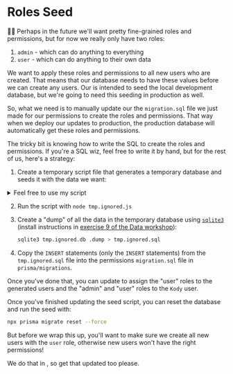 # Roles Seed

<EpicVideo url="https://www.epicweb.dev/workshops/authentication-strategies-and-implementation/permissions/managing-roles-and-permissions" />

👨‍💼 Perhaps in the future we'll want pretty fine-grained roles and permissions,
but for now we really only have two roles:

1. `admin` - which can do anything to everything
2. `user` - which can do anything to their own data

We want to apply these roles and permissions to all new users who are created.
That means that our database needs to have these values before we can create
any users. Our <InlineFile file="prisma/seed.ts" /> is intended to seed the
local development database, but we're going to need this seeding in production
as well.

So, what we need is to manually update our the `migration.sql` file we just made
for our permissions to create the roles and permissions. That way when we deploy
our updates to production, the production database will automatically get these
roles and permissions.

The tricky bit is knowing how to write the SQL to create the roles and
permissions. If you're a SQL wiz, feel free to write it by hand, but for the
rest of us, here's a strategy:

1. Create a temporary script file that generates a temporary database and seeds
   it with the data we want:

<details>

<summary>Feel free to use my script</summary>

```tsx filename=tmp.ignored.js
import { PrismaClient } from '@prisma/client'
import { execaCommand } from 'execa'

const datasourceUrl = 'file:./tmp.ignored.db'
console.time('🗄️ Created database...')
await execaCommand('prisma migrate deploy', {
	stdio: 'inherit',
	env: { DATABASE_URL: datasourceUrl },
})
console.timeEnd('🗄️ Created database...')

const prisma = new PrismaClient({ datasourceUrl })

console.time('🔑 Created permissions...')
const entities = ['user', 'note']
const actions = ['create', 'read', 'update', 'delete']
const accesses = ['own', 'any']
for (const entity of entities) {
	for (const action of actions) {
		for (const access of accesses) {
			await prisma.permission.create({ data: { entity, action, access } })
		}
	}
}
console.timeEnd('🔑 Created permissions...')

console.time('👑 Created roles...')
await prisma.role.create({
	data: {
		name: 'admin',
		permissions: {
			connect: await prisma.permission.findMany({
				select: { id: true },
				where: { access: 'any' },
			}),
		},
	},
})
await prisma.role.create({
	data: {
		name: 'user',
		permissions: {
			connect: await prisma.permission.findMany({
				select: { id: true },
				where: { access: 'own' },
			}),
		},
	},
})
console.timeEnd('👑 Created roles...')

console.log('✅ all done')
```

</details>

2. Run the script with `node tmp.ignored.js`
3. Create a "dump" of all the data in the temporary database using
   [`sqlite3`](https://www.sqlite.org/download.html) (install instructions in
   [exercise 9 of the Data workshop](https://data.epicweb.dev/09)):

   ```sh
   sqlite3 tmp.ignored.db .dump > tmp.ignored.sql
   ```

4. Copy the `INSERT` statements (only the `INSERT` statements) from the
   `tmp.ignored.sql` file into the permissions `migration.sql` file in
   `prisma/migrations`.

Once you've done that, you can update <InlineFile file="prisma/seed.ts" />
to assign the "user" roles to the generated users and the "admin" and "user"
roles to the `Kody` user.

Once you've finished updating the seed script, you can reset the database and
run the seed with:

```sh nonumber
npx prisma migrate reset --force
```

But before we wrap this up, you'll want to make sure we create all new users
with the `user` role, otherwise new users won't have the right permissions!

We do that in <InlineFile file="app/utils/auth.server.ts" />, so get that
updated too please.
